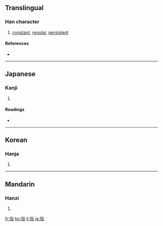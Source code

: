 {{also|恆}}
==Translingual==

===Han character===
{{Han char|rn=61|rad=心|as=06|sn=9|four=9101<sub>6</sub>|canj=心一日一 (PMAM)|ids=⿰[[忄]][[亘]]}}

# [[constant]], [[regular]], [[persistent]]

====References====
* {{Han ref|kx=0384.130|dkj=10527|hdz=42294.050|uh=6052|ud=24658}}

----

==Japanese==

===Kanji===
{{ja-kanji|grade=c|rs=心06}}

# {{defn|Japanese}}

====Readings====
* {{ja-readings|on=[[こう]] (kō)|kun=[[つね]] (tsune), [[つねに]] (tsuneni)}}

----

==Korean==

===Hanja===
{{ko-hanja|hangeul=[[항]], [[긍]]|eumhun=|rv=hang, geung|mr=hang, kŭng|y=hang, kung}}

# {{defn|Korean}}

----

==Mandarin==

===Hanzi===
{{cmn-hanzi|tra=恆|pin=[[héng]] ([[heng2]]), [[gēng]] ([[geng1]])|wg=heng<sup>2</sup>, keng<sup>1</sup>}}

# {{defn|Mandarin}}

[[fr:恒]]
[[ko:恒]]
[[li:恒]]
[[ja:恒]]